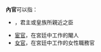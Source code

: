 '''內官'''可以指：
* {{link-en|近臣|Courtier}}，君主或皇族所親近之臣
* [[宦官|宦官]]，在宮廷中工作的閹人
* [[女官|女官]]，在宮廷中工作的女性職務官

{{消歧義|Cat=二字消歧義}}